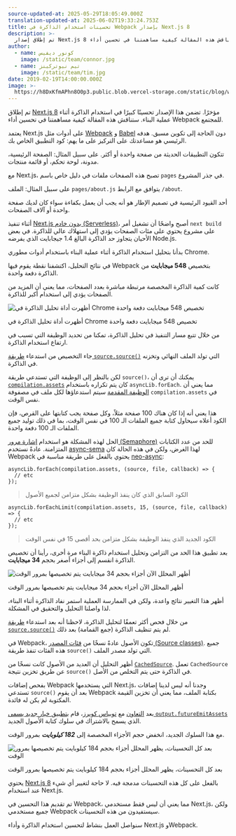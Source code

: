 ```yaml
---
source-updated-at: 2025-05-29T18:05:49.000Z
translation-updated-at: 2025-06-02T19:33:24.753Z
title: تحسينات استخدام الذاكرة في Webpack بإصدار Next.js 8
description: >-
  تم إطلاق إصدار Next.js 8 مؤخرًا والذي تضمن تحسينًا كبيرًا في استخدام الذاكرة أثناء عملية البناء. ستناقش هذه المقالة كيفية مساهمتنا في تحسين أداء Webpack للمجتمع.
author:
  - name: كونور ديفيس
    image: /static/team/connor.jpg
  - name: تيم نيوتركينز
    image: /static/team/tim.jpg
date: 2019-02-19T14:00:00.000Z
image: >-
  https://h8DxKfmAPhn8O0p3.public.blob.vercel-storage.com/static/blog/webpack-memory/twitter-card.png
---
```


تم إطلاق [Next.js 8](/blog/next-8) مؤخرًا. تضمن هذا الإصدار تحسينًا كبيرًا في استخدام الذاكرة أثناء عملية البناء. ستناقش هذه المقالة كيفية مساهمتنا في تحسين أداء Webpack للمجتمع.

يعتمد Next.js على أدوات مثل [Webpack](https://webpack.js.org/) و [Babel](https://babeljs.io) دون الحاجة إلى تكوين مسبق. هدفه الرئيسي هو مساعدتك على التركيز على ما يهم: كود التطبيق الخاص بك.

تتكون التطبيقات الحديثة من صفحة واحدة أو أكثر. على سبيل المثال: الصفحة الرئيسية، مدونة، لوحة تحكم، أو قائمة منتجات.

مع Next.js، تصبح هذه الصفحات ملفات في دليل خاص باسم `pages` في جذر المشروع.

على سبيل المثال: الملف `pages/about.js` يتوافق مع الرابط `/about`.

أحد القيود الرئيسية في تصميم الإطار هو أنه يجب أن يعمل بكفاءة سواء كان لديك صفحة واحدة أو آلاف الصفحات.

أثناء تنفيذ [Next.js بدون خادم (Serverless)](/blog/next-8#serverless-nextjs)، أصبح واضحًا أن تشغيل أمر `next build` على مشروع يحتوي على مئات الصفحات يؤدي إلى استهلاك عالي للذاكرة. في بعض الأحيان يتجاوز حد الذاكرة البالغ 1.4 جيجابايت الذي يفرضه Node.js.

بدأنا بتحليل استخدام الذاكرة أثناء عملية البناء باستخدام أدوات مطوري Chrome.

في نتائج التحليل، اكتشفنا نقطة يقوم فيها Webpack بتخصيص **548 ميجابايت** من الذاكرة دفعة واحدة.

كانت كمية الذاكرة المخصصة مرتبطة مباشرة بعدد الصفحات، مما يعني أن المزيد من الصفحات يؤدي إلى استخدام أكبر للذاكرة.

![أظهرت أداة تحليل الذاكرة في Chrome تخصيص 548 ميجابايت دفعة واحدة](https://h8DxKfmAPhn8O0p3.public.blob.vercel-storage.com/static/blog/webpack-memory/allocation-before.png)

أظهرت أداة تحليل الذاكرة في Chrome تخصيص 548 ميجابايت دفعة واحدة

من خلال تتبع مسار التنفيذ في تحليل الذاكرة، تمكنا من تحديد الوظيفة التي تسبب في ارتفاع استخدام الذاكرة.

جاء التخصيص من استدعاء [طريقة `source.source()`](https://github.com/webpack/webpack/blob/v4.28.4/lib/Compiler.js#L334) التي تولد الملف النهائي وتخزنه في الذاكرة.

لكن بالنظر إلى الوظيفة التي تستدعي طريقة `source()`، يمكنك أن ترى أن [`compilation.assets`](https://github.com/webpack/webpack/blob/v4.28.4/lib/Compiler.js#L316) كان يتم تكراره باستخدام `asyncLib.forEach`. مما يعني أن [الوظيفة المقدمة](https://github.com/webpack/webpack/blob/v4.28.4/lib/Compiler.js#L317) سيتم استدعاؤها لكل ملف في مصفوفة `compilation.assets` في نفس الوقت.

هذا يعني أنه إذا كان هناك 100 صفحة مثلاً، وكل صفحة يجب كتابتها على القرص، فإن الكود أعلاه سيحاول كتابة جميع الملفات الـ 100 في نفس الوقت، بما في ذلك توليد جميع الملفات الـ 100 دفعة واحدة.

الحل لهذه المشكلة هو استخدام [إشارة مرور (Semaphore)](https://en.wikipedia.org/wiki/Semaphore_\(programming\)) للحد من عدد الكتابات المتزامنة. عادةً نستخدم [async-sema](https://github.com/vercel/async-sema) لهذا الغرض، ولكن في هذه الحالة كان Webpack يحتوي بالفعل على طريقة مناسبة في [neo-async](https://github.com/webpack/webpack/blob/v4.28.4/lib/Compiler.js#L8):

```
asyncLib.forEach(compilation.assets, (source, file, callback) => {
  // etc
});
```

> الكود السابق الذي كان ينفذ الوظيفة بشكل متزامن لجميع الأصول

```
asyncLib.forEachLimit(compilation.assets, 15, (source, file, callback) => {
  // etc
});
```

> الكود الجديد الذي ينفذ الوظيفة بشكل متزامن بحد أقصى 15 في نفس الوقت

بعد تطبيق هذا الحد من التزامن وتحليل استخدام ذاكرة البناء مرة أخرى، رأينا أن تخصيص الذاكرة انقسم إلى أجزاء أصغر بحجم **34 ميجابايت**.

![أظهر المحلل الآن أجزاء بحجم 34 ميجابايت يتم تخصيصها بمرور الوقت](https://h8DxKfmAPhn8O0p3.public.blob.vercel-storage.com/static/blog/webpack-memory/after-limiting.png)

أظهر المحلل الآن أجزاء بحجم 34 ميجابايت يتم تخصيصها بمرور الوقت

أظهر هذا التغيير نتائج واعدة، ولكن في الممارسة العملية استمر نفاد الذاكرة أثناء البناء، لذا واصلنا التحليل والتحقيق في المشكلة.

من خلال فحص أكثر تعمقًا لتحليل الذاكرة، لاحظنا أنه بعد استدعاء [طريقة `source.source()`](https://github.com/webpack/webpack/blob/v4.28.4/lib/Compiler.js#L334) لم يتم تنظيف الذاكرة (جمع القمامة) بعد ذلك.

في Webpack، تكون الأصول عادةً نسخًا من [فئات المصدر (Source classes)](https://github.com/webpack/webpack-sources). جميع هذه الفئات تنفذ طريقة `source()` التي تولد مصدر الملف.

أظهر التحليل أن العديد من الأصول كانت نسخًا من [`CachedSource`](https://github.com/webpack/webpack-sources#cachedsource). تعمل `CachedSource` عن طريق تخزين نتيجة `source()` في الذاكرة حتى يتم التخلص من الأصل.

بفحص إضافات Webpack التي يستخدمها Next.js، وجدنا أنه ليس لدينا إضافات تستدعي `source()` بعد أن يقوم Webpack بكتابة الملف، مما يعني أن تخزين القيمة المكتوبة لم يكن له فائدة.

بعد [التعاون](https://github.com/webpack/webpack/pull/8609) مع [توبياس كوبرز](https://twitter.com/wSokra)، قام [بتطبيق خيار جديد يسمى `output.futureEmitAssets`](https://github.com/webpack/webpack/pull/8642) الذي يسمح بالاشتراك في سلوك كتابة الأصول الجديد.

مع هذا السلوك الجديد، انخفض حجم الأجزاء المخصصة إلى **_182 كيلوبايت_** بمرور الوقت.

![بعد كل التحسينات، يظهر المحلل أجزاء بحجم 184 كيلوبايت يتم تخصيصها بمرور الوقت](https://h8DxKfmAPhn8O0p3.public.blob.vercel-storage.com/static/blog/webpack-memory/allocation-after.png)

بعد كل التحسينات، يظهر المحلل أجزاء بحجم 184 كيلوبايت يتم تخصيصها بمرور الوقت

يحتوي [Next.js 8](/blog/next-8) بالفعل على كل هذه التحسينات مدمجة فيه. لا حاجة لتغيير أي شيء عند استخدام Next.js.

تم تقديم هذا التحسين في Webpack، مما يعني أن ليس فقط مستخدمي Next.js، ولكن جميع مستخدمي Webpack سيستفيدون من هذه التحسينات.

سنواصل العمل بنشاط لتحسين استخدام الذاكرة وأداء Next.js وWebpack.